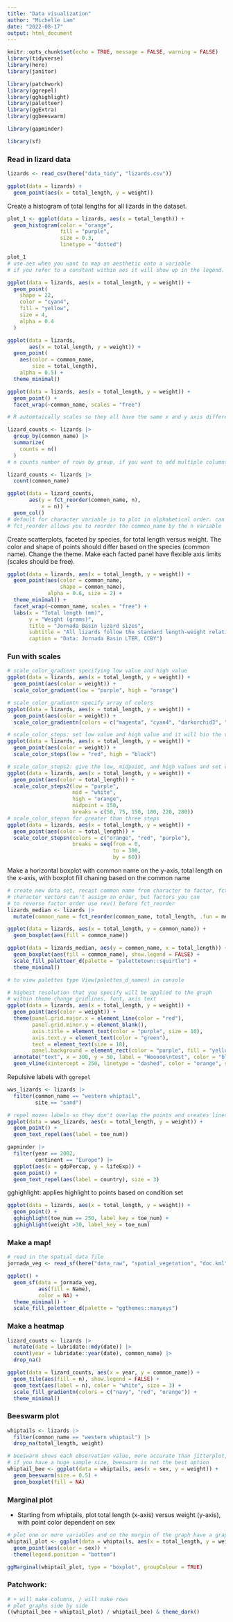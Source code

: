 ```yaml
---
title: "Data visualization"
author: "Michelle Lam"
date: "2022-08-17"
output: html_document
---
```


```r
knitr::opts_chunk$set(echo = TRUE, message = FALSE, warning = FALSE)
library(tidyverse)
library(here)
library(janitor)

library(patchwork)
library(ggrepel)
library(gghighlight)
library(paletteer)
library(ggExtra)
library(ggbeeswarm)

library(gapminder)

library(sf)
```

### Read in lizard data

```r
lizards <- read_csv(here("data_tidy", "lizards.csv"))
```

```r
ggplot(data = lizards) +
  geom_point(aes(x = total_length, y = weight))
```

Create a histogram of total lengths for all lizards in the dataset.
```r
plot_1 <- ggplot(data = lizards, aes(x = total_length)) +
  geom_histogram(color = "orange",
                 fill = "purple",
                 size = 0.3, 
                 linetype = "dotted")

plot_1
# use aes when you want to map an aesthetic onto a variable
# if you refer to a constant within aes it will show up in the legend. constants should not be within aes
```

```r
ggplot(data = lizards, aes(x = total_length, y = weight)) +
  geom_point(
    shape = 22,
    color = "cyan4", 
    fill = "yellow",
    size = 4,
    alpha = 0.4
  )
```

```r
ggplot(data = lizards, 
       aes(x = total_length, y = weight)) +
  geom_point(
    aes(color = common_name, 
        size = total_length),
    alpha = 0.5) +
  theme_minimal()
```

```r
ggplot(data = lizards, aes(x = total_length, y = weight)) +
  geom_point() +
  facet_wrap(~common_name, scales = "free")

# R automtaically scales so they all have the same x and y axis differences, to change the scale use scales = free
```

```r
lizard_counts <- lizards |> 
  group_by(common_name) |> 
  summarize(
    counts = n()
  )
# n counts number of rows by group, if you want to add multiple columns in grouped variable use group_by and summarize

lizard_counts <- lizards |> 
  count(common_name)
```

```r
ggplot(data = lizard_counts, 
       aes(y = fct_reorder(common_name, n), 
           x = n)) +
  geom_col()
# default for character variable is to plot in alphabetical order. can't specify order of a character, can specify order of a factor
# fct_reorder allows you to reorder the common_name by the n variable
```

Create scatterplots, faceted by species, for total length versus weight. The color and shape of points should differ based on the species (common name). Change the theme. Make each facted panel have flexible axis limits (scales should be free).
```r
ggplot(data = lizards, aes(x = total_length, y = weight)) +
  geom_point(aes(color = common_name,
                 shape = common_name),
             alpha = 0.6, size = 2) +
  theme_minimal() +
  facet_wrap(~common_name, scales = "free") +
  labs(x = "Total length (mm)", 
       y = "Weight (grams)",
       title = "Jornada Basin lizard sizes",
       subtitle = "All lizards follow the standard length-weight relationship, with Western Whiptails being largest",
       caption = "Data: Jornada Basin LTER, CCBY")
```

### Fun with scales

```r
# scale_color_gradient specifying low value and high value
ggplot(data = lizards, aes(x = total_length, y = weight)) +
  geom_point(aes(color = weight)) +
  scale_color_gradient(low = "purple", high = "orange")

# scale_color_gradientn specify array of colors
ggplot(data = lizards, aes(x = total_length, y = weight)) +
  geom_point(aes(color = weight)) +
  scale_color_gradientn(colors = c("magenta", "cyan4", "darkorchid3", "dodgerblue", "green", "yellow"))

# scale_color_steps: set low value and high value and it will bin the values in the gradient
ggplot(data = lizards, aes(x = total_length, y = weight)) +
  geom_point(aes(color = weight)) +
  scale_color_steps(low = "red", high = "black")

# scale_color_steps2: give the low, midpoint, and high values and set colors on the gradient
ggplot(data = lizards, aes(x = total_length, y = weight)) +
  geom_point(aes(color = total_length)) +
  scale_color_steps2(low = "purple",
                     mid = "white",
                     high = "orange",
                     midpoint = 150,
                     breaks = c(50, 75, 150, 180, 220, 280))
# scale_color_stepsn for greater than three steps
ggplot(data = lizards, aes(x = total_length, y = weight)) +
  geom_point(aes(color = total_length)) +
  scale_color_stepsn(colors = c("orange", "red", "purple"),
                     breaks = seq(from = 0, 
                                  to = 300, 
                                  by = 60))
```

Make a horizontal boxplot with common name on the y-axis, total length on the x-axis, with boxplot fill chaning based on the common name
```r
# create new data set, recast common name from character to factor, fct_reorder put them in order based on median of total_length based of each common_species group
# character vectors can't assign an order, but factors you can
# to reverse factor order use rev() before fct_reorder
lizards_median <- lizards |> 
  mutate(common_name = fct_reorder(common_name, total_length, .fun = median))

ggplot(data = lizards, aes(x = total_length, y = common_name)) +
  geom_boxplot(aes(fill = common_name))

ggplot(data = lizards_median, aes(y = common_name, x = total_length)) +
  geom_boxplot(aes(fill = common_name), show.legend = FALSE) +
  scale_fill_paletteer_d(palette = "palettetown::squirtle") +
  theme_minimal()

# to view palettes type View(palettes_d_names) in console
```

```r
# highest resolution that you specify will be applied to the graph
# within theme change gridlines, font, axis text
ggplot(data = lizards, aes(x = total_length, y = weight)) +
  geom_point(aes(color = weight)) +
  theme(panel.grid.major.x = element_line(color = "red"),
        panel.grid.minor.y = element_blank(),
        axis.title = element_text(color = "purple", size = 10),
        axis.text.y = element_text(color = "green"),
        text = element_text(size = 18),
        panel.background = element_rect(color = "purple", fill = "yellow")) +
  annotate("text", x = 300, y = 50, label = "Wooooo\ntest", color = "blue") +
  geom_vline(xintercept = 250, linetype = "dashed", color = "orange", size = 4)
```

Repulsive labels with `ggrepel`

```r
wws_lizards <- lizards |> 
  filter(common_name == "western whiptail",
         site == "sand")

# repel moves labels so they don't overlap the points and creates lines from labels to data points 
ggplot(data = wws_lizards, aes(x = total_length, y = weight)) +
  geom_point() +
  geom_text_repel(aes(label = toe_num))

gapminder |> 
  filter(year == 2002, 
         continent == "Europe") |> 
  ggplot(aes(x = gdpPercap, y = lifeExp)) +
  geom_point() +
  geom_text_repel(aes(label = country), size = 3)
```

gghighlight: applies highlight to points based on condition set
```r
ggplot(data = lizards, aes(x = total_length, y = weight)) +
  geom_point() +
  gghighlight(toe_num == 250, label_key = toe_num) +
  gghighlight(weight >30, label_key = toe_num)
```

### Make a map!
```r
# read in the spatial data file
jornada_veg <- read_sf(here("data_raw", "spatial_vegetation", "doc.kml"))

ggplot() +
  geom_sf(data = jornada_veg, 
          aes(fill = Name),
          color = NA) +
  theme_minimal() +
  scale_fill_paletteer_d(palette = "ggthemes::manyeys")
```

### Make a heatmap
```r
lizard_counts <- lizards |> 
  mutate(date = lubridate::mdy(date)) |> 
  count(year = lubridate::year(date), common_name) |> 
  drop_na()
```

```r
ggplot(data = lizard_counts, aes(x = year, y = common_name)) +
  geom_tile(aes(fill = n), show.legend = FALSE) +
  geom_text(aes(label = n), color = "white", size = 3) +
  scale_fill_gradientn(colors = c("navy", "red", "orange")) +
  theme_minimal()
```

### Beeswarm plot

```r
whiptails <- lizards |> 
  filter(common_name == "western whiptail") |> 
  drop_na(total_length, weight)
```

```r
# beeswarm shows each observation value, more accurate than jitterplot, gives idea of distribution
# if you have a huge sample size, beeswarm is not the best option
whiptail_bee <- ggplot(data = whiptails, aes(x = sex, y = weight)) +
  geom_beeswarm(size = 0.5) +
  geom_boxplot(fill = NA)
```

### Marginal plot
- Starting from whiptails, plot total length (x-axis) versus weight (y-axis), with point color dependent on sex
```r
# plot one or more variables and on the margin of the graph have a graphical representation 
whiptail_plot <- ggplot(data = whiptails, aes(x = total_length, y = weight)) +
  geom_point(aes(color = sex)) +
  theme(legend.position = "bottom")

ggMarginal(whiptail_plot, type = "boxplot", groupColour = TRUE)
```

### Patchwork:

```r
# + will make columns, / will make rows
# plot graphs side by side
((whiptail_bee + whiptail_plot) / whiptail_bee) & theme_dark()
```


